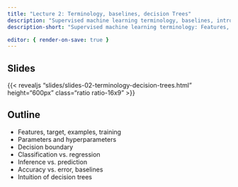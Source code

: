 ```yaml
---
title: "Lecture 2: Terminology, baselines, decision Trees"
description: "Supervised machine learning terminology, baselines, introduction to decision trees"
description-short: "Supervised machine learning terminology: Features, target, examples, training, parameters and hyperparameters, Decision boundary, classification vs. regression, inference vs. prediction, accuracy vs. error, baselines, intuition of decision trees"

editor: { render-on-save: true }
---
```


## Slides

{{< revealjs "slides/slides-02-terminology-decision-trees.html" height="600px" class="ratio ratio-16x9" >}}


## Outline

- Features, target, examples, training
- Parameters and hyperparameters
- Decision boundary
- Classification vs. regression
- Inference vs. prediction
- Accuracy vs. error, baselines
- Intuition of decision trees
